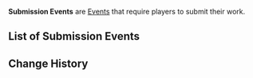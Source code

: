 {{Terminology Infobox
|image = 
|type  = Event Types
}}
'''Submission Events''' are [[Events]] that require players to submit their work.

==List of Submission Events==
{{Events by Category Table|Submission Events}}

==Change History==
{{Change History|1.0}}